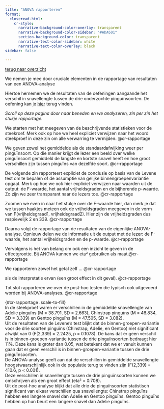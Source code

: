 ```yaml
---
title: "ANOVA rapporteren"
format: 
  closeread-html:
    cr-style:
      narrative-background-color-overlay: transparent
      narrative-background-color-sidebar: "#ADA601"
      section-background-color: transparent
      narrative-text-color-sidebar: white
      narrative-text-color-overlay: black
sidebar: false

---
```


[terug naar overzicht](Rapporteren.qmd)

We nemen je mee door cruciale elementen in de rapportage van resultaten van een ANOVA-analyse 

Hiertoe hernemen we de resultaten van de oefeningen aangaande het verschil in snavellengte tussen de drie onderzochte pinguïnsoorten. De oefening kan je [hier](Zelftest_ANOVA.qmd) terug vinden.

*Scroll op deze pagina door naar beneden en we analyseren, zin per zin het stukje rapportage.*


:::{.cr-section}

We starten met het meegeven van de beschrijvende statistieken voor de steekroef. Merk ook op hoe we heel expliciet verwijzen naar het woord steekproef in deze zin om alle verwarring te vermijden. [@cr-rapportage]{hlz="1"}

We geven zowel het gemiddelde als de standaardafwijking weer per pinguïnsoort. Op die manier krijgt de lezer een beeld over welke pinguïnsoort gemiddeld de langste en kortste snavel heeft en hoe groot verschillen zijn tussen pinguïns van dezelfde soort. [@cr-rapportage]{highlight="cr-beschrijving1,cr-beschrijving2,cr-beschrijving3"}


De volgende zin rapporteert expliciet de conclusie op basis van de Levene test om te bepalen of de assumptie van gelijke binnengroepenvariantie opgaat. Merk op hoe we ook hier expliciet verwijzen naar waarden uit de output: de F-waarde, het aantal vrijheidsgraden en de bijhorende p-waarde. Zo zijn we zeer transparant naar de lezers toe. [@cr-rapportage]{hlz="2" scale-by="1.5"}

Zoomen we even in naar het stukje over de F-waarde hier, dan merk je dat we tussen haakjes meteen ook de vrijheidsgraden meegeven in de vorm van F(vrijheidsgraad1, vrijheidsgraad2). Hier zijn de vrijheidsgraden dus respievelijk 2 en 339. [@cr-rapportage]{highlight="cr-fwaarde" scale-by="1.5"}

Daarna volgt de rapportage van de resultaten van de eigenlijke ANOVA-analyse. Opnieuw delen we de informatie uit de output met de lezer: de F-waarde, het aantal vrijheidsgraden en de p-waarde. [@cr-rapportage]{hlz="3"}

Vervolgens is het van belang om ook een inzicht te geven in de effectgrootte. Bij ANOVA kunnen we eta² gebruiken als maat.[@cr-rapportage]{hlz="4"} 

We rapporteren zowel het getal zelf ... [@cr-rapportage]{highlight="cr-eta" scale-by="1.5" pan-to="-25%,-50%"}

als de interpretatie ervan (een groot effect in dit geval). [@cr-rapportage]{highlight="cr-grootte" scale-by="1.5" pan-to="-25%,-50%"}

Tot slot rapporteren we over de post-hoc testen die typisch ook uitgevoerd worden bij ANOVA-analyses. [@cr-rapportage]{hlz="5"} 

| {#cr-rapportage .scale-to-fill}
| [In de steekproef waren er verschillen in de gemiddelde snavellengte van Adelie pinguïns]{#cr-steekproef} [(M = 38.791, SD = 2.663)]{#cr-beschrijving1}, Chinstrap pinguïns [(M = 48.834, SD = 3.339)]{#cr-beschrijving2} en Gentoo pinguïns [(M = 47.505, SD = 3.082)]{#cr-beschrijving3}.
| Uit de resultaten van de Levene’s test blijkt dat de binnen-groepen-variantie voor de drie soorten pinguïns (Chinstrap, Adelie, en Gentoo) niet significant afwijkt van 0 ([F(2,339)]{#cr-fwaarde} = 2.2425, p = 0.1078). De kans dat er geen verschil is in binnen-groepen-variantie tussen de drie pinguïnsoorten bedraagt hier 11%. Deze kans is groter dan 0.05, wat betekent dat we er vanuit kunnen gaan dat er geen verschil is in binnen-groepen-variantie tussen de drie pinguïnsoorten.
| De ANOVA-analyse geeft aan dat de verschillen in gemiddelde snavellengte hoogstwaarschijnlijk ook in de populatie terug te vinden zijn (F(2,339) = 410.6, p < 0.001). 
| Deze verschillen in snavellengte tussen de drie pinguïnsoorten kunnen we omschrijven als [een groot effect]{#cr-grootte} [(eta² = 0.708)]{#cr-eta}. 
| Uit de post-hoc analyse blijkt dat alle drie de pinguïnsoorten statistisch significant van elkaar verschillen qua snavellengte: Chinstrap pinguïns hebben een langere snavel dan Adelie en Gentoo pinguïns. Gentoo pinguïns hebben op hun beurt een langere snavel dan Adelie pinguïns.
:::